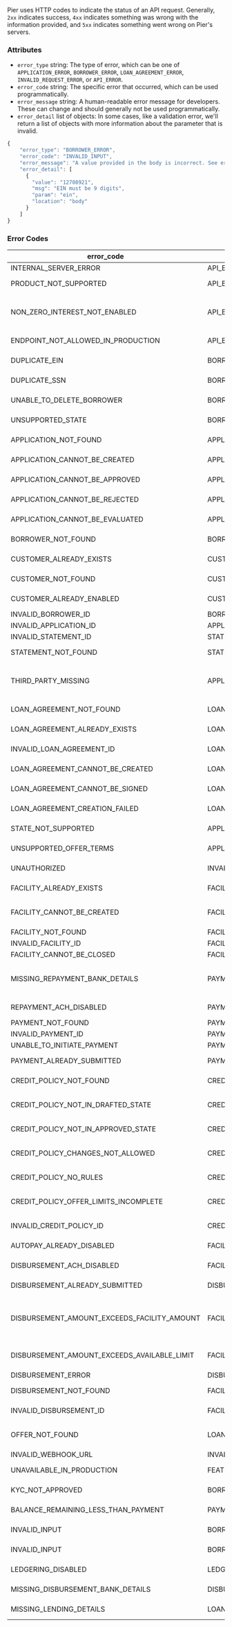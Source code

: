 Pier uses HTTP codes to indicate the status of an API request. Generally, `2xx` indicates success, `4xx` indicates something was wrong with the information provided, and `5xx` indicates something went wrong on Pier's servers.

### Attributes

- `error_type` string: The type of error, which can be one of `APPLICATION_ERROR`, `BORROWER_ERROR`, `LOAN_AGREEMENT_ERROR`, `INVALID_REQUEST_ERROR`, or `API_ERROR`.
- `error_code` string: The specific error that occurred, which can be used programmatically.
- `error_message` string: A human-readable error message for developers. These can change and should generally not be used programmatically.
- `error_detail` list of objects: In some cases, like a validation error, we'll return a list of objects with more information about the parameter that is invalid.

```js
{
    "error_type": "BORROWER_ERROR",
    "error_code": "INVALID_INPUT",
    "error_message": "A value provided in the body is incorrect. See error_detail for more",
    "error_detail": [
      {
        "value": "12708921",
        "msg": "EIN must be 9 digits",
        "param": "ein",
        "location": "body"
      }
    ]
}
```

### Error Codes

| error_code | error_type | error_status | error_message |
|------------|------------|--------|---------------|
| INTERNAL_SERVER_ERROR | API_ERROR | 500 | An unexpected error occurred |
| PRODUCT_NOT_SUPPORTED | API_ERROR | 403 | This product is not supported for your api keys |
| NON_ZERO_INTEREST_NOT_ENABLED | API_ERROR | 403 | Your account is not permitted to create loans with interest. Contact Pier to enable your account for loans with interest |
| ENDPOINT_NOT_ALLOWED_IN_PRODUCTION | API_ERROR | 403 | This endpoint is only allowed in the sandbox |
| DUPLICATE_EIN | BORROWER_ERROR | 400 | A borrower with that EIN already exists |
| DUPLICATE_SSN | BORROWER_ERROR | 400 | A borrower with that SSN already exists |
| UNABLE_TO_DELETE_BORROWER | BORROWER_ERROR | 400 | There was an error attempting to delete the borrower |
| UNSUPPORTED_STATE | BORROWER_ERROR | 400 | This state is not supported for your API keys. Contact Pier to enable |
| APPLICATION_NOT_FOUND | APPLICATION_ERROR | 404 | The application resource does not exist |
| APPLICATION_CANNOT_BE_CREATED | APPLICATION_ERROR | 400 | The application credit type can't be created for this type of borrower |
| APPLICATION_CANNOT_BE_APPROVED | APPLICATION_ERROR | 400 | The application's status must be pending in order to approve it |
| APPLICATION_CANNOT_BE_REJECTED | APPLICATION_ERROR | 400 | The application's status must be pending in order to reject it |
| APPLICATION_CANNOT_BE_EVALUATED | APPLICATION_ERROR | 400 | The application's status must be pending in order to evaluate it |
| BORROWER_NOT_FOUND | BORROWER_ERROR | 404 | The borrower resource does not exist |
| CUSTOMER_ALREADY_EXISTS | CUSTOMER_ERROR | 400 | A customer with this email already exists |
| CUSTOMER_NOT_FOUND | CUSTOMER_ERROR | 404 | The customer resource does not exist with this client id |
| CUSTOMER_ALREADY_ENABLED | CUSTOMER_ERROR | 400 | Account already enabled for production |
| INVALID_BORROWER_ID | BORROWER_ERROR | 400 | The borrower_id specified is invalid |
| INVALID_APPLICATION_ID | APPLICATION_ERROR | 400 | The application_id specified is invalid |
| INVALID_STATEMENT_ID | STATEMENT_ERROR | 400 | The statement_id specified is invalid |
| STATEMENT_NOT_FOUND | STATEMENT_ERROR | 404 | The statement resource does not exist |
| THIRD_PARTY_MISSING | APPLICATION_ERROR | 400 | For BNPL loans, a third_party_disbursement_destination field must be provided with name of the third party |
| LOAN_AGREEMENT_NOT_FOUND | LOAN_AGREEMENT_ERROR | 404 | The loan agreement resource does not exist |
| LOAN_AGREEMENT_ALREADY_EXISTS | LOAN_AGREEMENT_ERROR | 400 | A pending loan agreement for this application already exists |
| INVALID_LOAN_AGREEMENT_ID | LOAN_AGREEMENT_ERROR | 400 | The loan_agreement_id specified is invalid |
| LOAN_AGREEMENT_CANNOT_BE_CREATED | LOAN_AGREEMENT_ERROR | 400 | Can only create loan agreements for approved applications |
| LOAN_AGREEMENT_CANNOT_BE_SIGNED | LOAN_AGREEMENT_ERROR | 400 | The loan agreement's status must be pending_signature in order to sign it |
| LOAN_AGREEMENT_CREATION_FAILED | LOAN_AGREEMENT_ERROR | 400 | The loan agremeent could not be created. Please retry |
| STATE_NOT_SUPPORTED | APPLICATION_ERROR | 400 | The applicant's state or territory is not supported |
| UNSUPPORTED_OFFER_TERMS | APPLICATION_ERROR | 400 | The requested offer terms are not supported for this state |
| UNAUTHORIZED | INVALID_REQUEST_ERROR | 401 | The API key is invalid. Make sure you are passing correct credentials. |
| FACILITY_ALREADY_EXISTS | FACILITY_ERROR | 400 | A facility already exists for this loan agreement |
| FACILITY_CANNOT_BE_CREATED | FACILITY_ERROR | 400 | The loan agreement must have a status of signed in order to create a facility for it |
| FACILITY_NOT_FOUND | FACILITY_ERROR | 404 | The facility resource does not exist |
| INVALID_FACILITY_ID | FACILITY_ERROR | 400 | The facility_id specified is invalid |
| FACILITY_CANNOT_BE_CLOSED | FACILITY_ERROR | 400 | The facility is already closed |
| MISSING_REPAYMENT_BANK_DETAILS | PAYMENT_ERROR | 400 | Invalid or missing repayment bank account & routing info. Add repayment bank details before submitting a payment |
| REPAYMENT_ACH_DISABLED | PAYMENT_ERROR | 400 | Your account is not enabled for ACH payments |
| PAYMENT_NOT_FOUND | PAYMENT_ERROR | 404 | The payment resource does not exist |
| INVALID_PAYMENT_ID | PAYMENT_ERROR | 400 | The payment_id specified is invalid |
| UNABLE_TO_INITIATE_PAYMENT | PAYMENT_ERROR | 400 | Unable to initiate payment |
| PAYMENT_ALREADY_SUBMITTED | PAYMENT_ERROR | 400 | Payment with this id has already been submitted to dwolla |
| CREDIT_POLICY_NOT_FOUND | CREDIT_POLICY_ERROR | 404 | The credit policy resource does not exist |
| CREDIT_POLICY_NOT_IN_DRAFTED_STATE | CREDIT_POLICY_ERROR | 400 | The credit policy must be in a drafted state in order to submit it for approval |
| CREDIT_POLICY_NOT_IN_APPROVED_STATE | CREDIT_POLICY_ERROR | 400 | The credit policy must be in an approved state in order to deploy it |
| CREDIT_POLICY_CHANGES_NOT_ALLOWED | CREDIT_POLICY_ERROR | 400 | The credit policy may not be changed in its current state. Create a new one to make changes |
| CREDIT_POLICY_NO_RULES | CREDIT_POLICY_ERROR | 400 | Cannot deploy or submit a policy with no rules |
| CREDIT_POLICY_OFFER_LIMITS_INCOMPLETE | CREDIT_POLICY_ERROR | 400 | The credit policy's offer limits are incomplete. Please make sure all offer limits are specified |
| INVALID_CREDIT_POLICY_ID | CREDIT_POLICY_ERROR | 400 | The credit_policy_id specified is invalid |
| AUTOPAY_ALREADY_DISABLED | FACILITY_ERROR | 400 | Autopay is already disabled for this facility |
| DISBURSEMENT_ACH_DISABLED | FACILITY_ERROR | 400 | Your account is not enabled for ACH disbursements |
| DISBURSEMENT_ALREADY_SUBMITTED | DISBURSEMENT_ERROR | 400 | Disbursement with this id has already been submitted to dwolla |
| DISBURSEMENT_AMOUNT_EXCEEDS_FACILITY_AMOUNT | FACILITY_ERROR | 400 | The disbursement amount requested, along with other disbursements on this facility, may not exceed the loan amount for the facility |
| DISBURSEMENT_AMOUNT_EXCEEDS_AVAILABLE_LIMIT | FACILITY_ERROR | 400 | The requested disbursement exceeds the available limit for the facility |
| DISBURSEMENT_ERROR | DISBURSEMENT_ERROR | 500 | Unable to initiate disbursement |
| DISBURSEMENT_NOT_FOUND | FACILITY_ERROR | 404 | The disbursement resource does not exist |
| INVALID_DISBURSEMENT_ID | FACILITY_ERROR | 400 | The disbursement_id specified is invalid |
| OFFER_NOT_FOUND | LOAN_AGREEMENT_ERROR | 404 | The accepted offer id is invalid, does not exist or does not belong to this application |
| INVALID_WEBHOOK_URL | INVALID_REQUEST_ERROR | 400 | The webhook url is not a valid url. |
| UNAVAILABLE_IN_PRODUCTION | FEATURE_UNAVAILABLE | 400 | This endpoint is not available in production |
| KYC_NOT_APPROVED | BORROWER_ERROR | 400 | The borrower's KYC status must be approved |
| BALANCE_REMAINING_LESS_THAN_PAYMENT | PAYMENT_ERROR | 400 | The remaining balance is less than the payment submitted |
| INVALID_INPUT | BORROWER_ERROR | 400 | kyc_completion_date must be set unless Pier is performing KYC |
| INVALID_INPUT | BORROWER_ERROR | 400 | kyc_completion_date cannot be set if Pier is peforming KYC |
| LEDGERING_DISABLED | LEDGERING_ERROR | 400 | Your account is not enabled for ledgering |
| MISSING_DISBURSEMENT_BANK_DETAILS | DISBURSEMENT_ERROR | 400 | Invalid or missing disbursement bank account & routing info |
| MISSING_LENDING_DETAILS | LOAN_AGREEMENT_ERROR | 400 | Invalid lending details for generating loan agreement |
